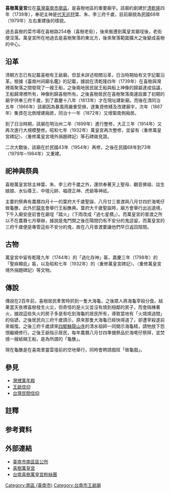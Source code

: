 {{coord|22.9414909|N|120.1774780|E|format=dms|display=title|scale:10000}}
{{東亞廟宇
| name = 喜樹萬皇宮
| img = File:臺南喜樹萬皇宮.JPG
| img_capt = 
| image_width = 250px
| location = [[臺南市|臺南市]][[南區_(臺南市)|南區]]喜樹路222巷52號<ref>{{Cite web |url=http://www.twgod.com/CwP/P/P6971.html |title=台灣寺廟網－萬皇宮 |accessdate=2011-06-16 |archive-date=2018-05-18 |archive-url=https://web.archive.org/web/20180518084722/http://www.twgod.com/CwP/P/P6971.html |dead-url=yes }}</ref>{{r|傅}}
| god = 代天巡狩葉、朱、李三府千歲
| type = 
| struct =  
| open_year = 清[[乾隆|乾隆]]四年（1739年）
| cere_date = 
| people = 
| cultural_collection =
|}}
'''喜樹萬皇宮'''位在[[臺灣|臺灣]][[臺南市|臺南市]][[南區_(台南市)|南區]]，是喜樹地區的重要廟宇{{r|東都}}{{r|臺17|page=341}}。該廟約創建於[[清|清]][[乾隆|乾隆]]四年（1739年），奉祀主神是[[王爺千歲信仰|代天巡狩]]葉、朱、李三府千歲，目前廟貌為民國68年（1979年）左右重建後的樣貌{{r|傅}}{{r|東都}}。

過去喜樹的菜市場在喜樹路254巷（喜樹老街），後來搬遷到萬皇宮廟埕後，老街便沒落{{r|臺17|=340}}。萬皇宮所在地過去是喜樹聚落的東北方，後來聚落範圍擴大之後變成喜樹的中心{{r|臺17甲|page=374}}。

== 沿革 ==
清朝方志已有記載喜樹有王爺廟，但並未詳述相關沿革，日治時期始有文字記載沿革{{r|臺17甲|page=372}}。根據《臺南州祠廟名鑑》的記載，據說在清乾隆四年（1739年）在喜樹與灣裡兩聚落之間發現了一艘王船{{NoteTag|原文是寫「[[戎克船|戎克船]]」{{r|相}}。}}，之後兩地居民就王船與船上神像的歸屬達成協議{{NoteTag|一說是抽籤來決定{{r|臺17甲|page=372}}。又說原本兩地居民合建一廟（在喜樹仔港出海口附近，後來的灣裡鹽田一帶），因兩村不合才各自建廟{{r|臺17甲|page=373}}。}}，王船歸灣裡所有，神像則歸喜樹所有{{r|傅}}{{r|東都}}{{r|相}}{{r|臺17|page=341}}。之後喜樹居民在喜樹聚落南邊設置了初期的廟宇供奉三府千歲，到了嘉慶十八年（1813年）才在現址建新廟{{r|相}}{{r|東都}}。而後在清同治五年（1866年）該廟因為暴風雨嚴重受損，遂集資修繕及改建廟宇，次年（1867年）集資在北側增建廂房，同治十一年（1872年）又增築南側廂房{{r|相}}{{r|東都}}。

到了日治時期，該廟在明治卅二年（1899年）進行整修，大正三年（1914年）又再次進行大規模整修{{r|相}}。昭和七年（1932年）萬皇宮再次整修，並留有〈重修萬皇宮碑記〉、〈重修萬皇宮境外捐題碑記〉等石碑做見證{{r|東都}}。

二次大戰後，該廟在於民國43年（1954年）再修，之後在民國68年到73年（1979年─1984年）又重建{{r|東都}}{{r|臺17|page=341}}。

== 祀神與祭典 ==
喜樹萬皇宮除主神葉、朱、李三府千歲之外，還供奉著天上聖母、觀音佛祖、註生娘娘、水仙尊王、中壇元帥、福德正神、虎爺等神祇{{r|東都}}。

主要的祭典有農曆四月十一的葉府大千歲聖誕、八月廿三普渡與八月廿四於海墘仔做龜醮，此外於[[龍年|龍年]]會舉行王船醮典{{r|臺17|page=341}}。葉府大千歲聖誕時，廟方會舉行出巡遶境，下午入廟安座前會在廟埕「踏火」（下雨改成「過七星橋」）{{r|臺17|page=341}}。而萬皇宮的普渡之所以不在農曆七月舉辦，據說是鬼門關之後在陽間仍有不安分的鬼逗留，而萬皇宮的三府千歲便是專管這些不安分的鬼，故在八月普渡要讓他們早日返回陰間{{r|臺17|page=341、344}}。

== 古物 ==
萬皇宮中留有乾隆九年（1744年）的「過化存神」匾、嘉慶三年（1798年）的「聖庥顯庇」匾，以及昭和七年（1932年）的〈重修萬皇宮碑記〉、〈重修萬皇宮境外捐題碑記〉等文物{{r|東都}}。

== 傳說 ==
傳說在2百年前，喜樹居民牽罟時抓到一隻大海龜，之後眾人將海龜宰殺分食{{r|臺17|page=344}}。結果當天夜裡喜樹發生火災，但奇怪的是火災並沒有燒到相鄰的房子，而會隔棟著火，據說這些失火的房子多是有吃到海龜的居民所有，導致當地有「火燒燒過間」的俗諺{{r|臺17|page=344}}。之後居民向三府千歲請示，原來那隻大海龜已經快得道了，卻遭宰殺遂前來報復{{r|臺17|page=344}}。之後三府千歲請來[[四鯤鯓龍山寺|四鯤鯓龍山寺]]的清水祖師一同開示海龜精，請牠放下怨恨繼續修行{{r|臺17|page=344}}。之後王爺指示居民，每年農曆八月廿四準備祭品於海墘仔祭拜，並焚燒一艘紙糊王船，是為所謂的「龜醮」{{r|臺17|page=344}}。

現在龜醮是在喜南里靈雲壇前的空地舉行，同時會聘請戲班「做龜戲」{{r|臺17|page=344、345}}。

== 參見 ==
*[[灣裡萬年殿|灣裡萬年殿]]
*[[王爺信仰|王爺信仰]]
*[[台灣民間信仰|台灣民間信仰]]

== 註釋 ==
{{NoteFoot}}

== 参考資料 ==
{{reflist|refs=
<ref name="傅">{{cite book|author=傅朝卿 |title=台南市古蹟與歷史建築總覽 |publisher=台灣建築與文化資產出版社 |location=台南市 |isbn=957-30880-4-5 |pages=頁133|date=2001-11}}</ref>
<ref name="東都">{{cite book|author=范勝雄 等著 |title=《東都垂萬年：臺南市南疆文化特展圖錄》 |publisher=台南市文化資產保護協會 |location=臺南市 |isbn=978-986-91701-0-9 |date=2015-01  |pages=頁171─173}}</ref>
<ref name="相">{{cite book|author=相良吉哉 |title=《[[臺南州祠廟名鑑|臺南州祠廟名鑑]]》 |date=1933-08-18 |language=ja |edition=嘉邑城隍廟2002年3月再版 |publisher=臺灣日日新報社臺南支局 |location=臺南市錦町二丁目七七番地 |pages=頁42、43 }}</ref>
<ref name="臺17">{{cite book|author=周宗楊 |title=《海風牽引臺17：從北馬仔到灣裡》|publisher=臺南市政府文化局 |date=2014-12 |isbn=978-986-04-3025-7 }}</ref>
<ref name="臺17甲">{{cite book|author=陳秀琍、黃建龍、陳信安、謝佳芸、紀幸芯 |title=《府城百年濱海道：從青草崙到南萣橋》|publisher=臺南市政府文化局 |date=2014-12 |isbn=978-986-04-3029-5 }}</ref>
}}

==外部連結==
* [https://web.archive.org/web/20100601105654/http://www.tnsouth.gov.tw/ 臺南市南區區公所]
* [http://www.wretch.cc/blog/wheaty0948/10058976 喜樹萬皇宮]{{Wayback|url=http://www.wretch.cc/blog/wheaty0948/10058976 |date=20121009050206 }}
* [https://www.facebook.com/TaiNanShiNanQuXiShuWanHuangGong 台南喜樹萬皇宮粉絲團]


[[Category:南區_(臺南市)|Category:南區 (臺南市)]]
[[Category:台南市王爺廟|Category:台南市王爺廟]]